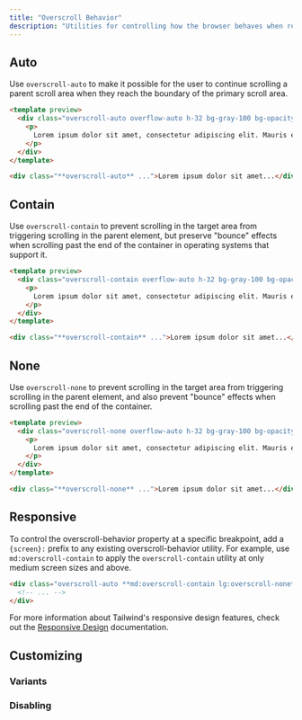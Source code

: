 ```yaml
---
title: "Overscroll Behavior"
description: "Utilities for controlling how the browser behaves when reaching the boundary of a scrolling area."
---
```




## Auto

Use `overscroll-auto` to make it possible for the user to continue scrolling a parent scroll area when they reach the boundary of the primary scroll area.

```html emerald
<template preview>
  <div class="overscroll-auto overflow-auto h-32 bg-gray-100 bg-opacity-50 text-gray-700 p-6 rounded shadow-inner">
    <p>
      Lorem ipsum dolor sit amet, consectetur adipiscing elit. Mauris eleifend rutrum auctor. Phasellus convallis sagittis augue ut ornare. Vestibulum et gravida lectus, sed ultrices sapien. Nullam aliquet elit dui, vitae hendrerit lectus volutpat eget. In porttitor tincidunt egestas. Pellentesque laoreet ligula at est vulputate facilisis. Etiam tristique justo ut odio placerat ornare. Cras bibendum, orci at ornare tincidunt, lacus nunc gravida enim, sit amet euismod nunc lectus in lectus. Ut dictum nulla et arcu aliquet ornare. Aliquam et dapibus lectus. Aenean mattis elit mi, sed ultricies augue consectetur id. Sed id magna malesuada, luctus urna a, bibendum tortor. Cras cursus cursus ex. Nulla fringilla elit vitae imperdiet scelerisque. Donec ac sem eu diam convallis mollis a sed leo. Proin congue augue turpis, eget rutrum dolor ultricies non. Nulla blandit venenatis dapibus. Sed tincidunt mollis elit, quis suscipit nibh eleifend quis. Donec ex lorem, auctor eu rutrum in, blandit id dolor. Nulla molestie arcu turpis. In id felis vulputate, tempor massa eget, malesuada mauris. Quisque fringilla consequat metus, luctus scelerisque leo fringilla vel.
    </p>
  </div>
</template>

<div class="**overscroll-auto** ...">Lorem ipsum dolor sit amet...</div>
```

## Contain

Use `overscroll-contain` to prevent scrolling in the target area from triggering scrolling in the parent element, but preserve "bounce" effects when scrolling past the end of the container in operating systems that support it.

```html lightBlue
<template preview>
  <div class="overscroll-contain overflow-auto h-32 bg-gray-100 bg-opacity-50 text-gray-700 p-6 rounded shadow-inner">
    <p>
      Lorem ipsum dolor sit amet, consectetur adipiscing elit. Mauris eleifend rutrum auctor. Phasellus convallis sagittis augue ut ornare. Vestibulum et gravida lectus, sed ultrices sapien. Nullam aliquet elit dui, vitae hendrerit lectus volutpat eget. In porttitor tincidunt egestas. Pellentesque laoreet ligula at est vulputate facilisis. Etiam tristique justo ut odio placerat ornare. Cras bibendum, orci at ornare tincidunt, lacus nunc gravida enim, sit amet euismod nunc lectus in lectus. Ut dictum nulla et arcu aliquet ornare. Aliquam et dapibus lectus. Aenean mattis elit mi, sed ultricies augue consectetur id. Sed id magna malesuada, luctus urna a, bibendum tortor. Cras cursus cursus ex. Nulla fringilla elit vitae imperdiet scelerisque. Donec ac sem eu diam convallis mollis a sed leo. Proin congue augue turpis, eget rutrum dolor ultricies non. Nulla blandit venenatis dapibus. Sed tincidunt mollis elit, quis suscipit nibh eleifend quis. Donec ex lorem, auctor eu rutrum in, blandit id dolor. Nulla molestie arcu turpis. In id felis vulputate, tempor massa eget, malesuada mauris. Quisque fringilla consequat metus, luctus scelerisque leo fringilla vel.
    </p>
  </div>
</template>

<div class="**overscroll-contain** ...">Lorem ipsum dolor sit amet...</div>
```

## None

Use `overscroll-none` to prevent scrolling in the target area from triggering scrolling in the parent element, and also prevent "bounce" effects when scrolling past the end of the container.

```html amber
<template preview>
  <div class="overscroll-none overflow-auto h-32 bg-gray-100 bg-opacity-50 text-gray-700 p-6 rounded shadow-inner">
    <p>
      Lorem ipsum dolor sit amet, consectetur adipiscing elit. Mauris eleifend rutrum auctor. Phasellus convallis sagittis augue ut ornare. Vestibulum et gravida lectus, sed ultrices sapien. Nullam aliquet elit dui, vitae hendrerit lectus volutpat eget. In porttitor tincidunt egestas. Pellentesque laoreet ligula at est vulputate facilisis. Etiam tristique justo ut odio placerat ornare. Cras bibendum, orci at ornare tincidunt, lacus nunc gravida enim, sit amet euismod nunc lectus in lectus. Ut dictum nulla et arcu aliquet ornare. Aliquam et dapibus lectus. Aenean mattis elit mi, sed ultricies augue consectetur id. Sed id magna malesuada, luctus urna a, bibendum tortor. Cras cursus cursus ex. Nulla fringilla elit vitae imperdiet scelerisque. Donec ac sem eu diam convallis mollis a sed leo. Proin congue augue turpis, eget rutrum dolor ultricies non. Nulla blandit venenatis dapibus. Sed tincidunt mollis elit, quis suscipit nibh eleifend quis. Donec ex lorem, auctor eu rutrum in, blandit id dolor. Nulla molestie arcu turpis. In id felis vulputate, tempor massa eget, malesuada mauris. Quisque fringilla consequat metus, luctus scelerisque leo fringilla vel.
    </p>
  </div>
</template>

<div class="**overscroll-none** ...">Lorem ipsum dolor sit amet...</div>
```

## Responsive

To control the overscroll-behavior property at a specific breakpoint, add a `{screen}:` prefix to any existing overscroll-behavior utility. For example, use `md:overscroll-contain` to apply the `overscroll-contain` utility at only medium screen sizes and above.

```html
<div class="overscroll-auto **md:overscroll-contain lg:overscroll-none** ...">
  <!-- ... -->
</div>
```

For more information about Tailwind's responsive design features, check out the [Responsive Design](/docs/responsive-design) documentation.

## Customizing

### Variants

<Variants plugin="overscrollBehavior" name="overscroll-behavior" />

### Disabling

<Disabling plugin="overscrollBehavior" name="overscroll-behavior" />
